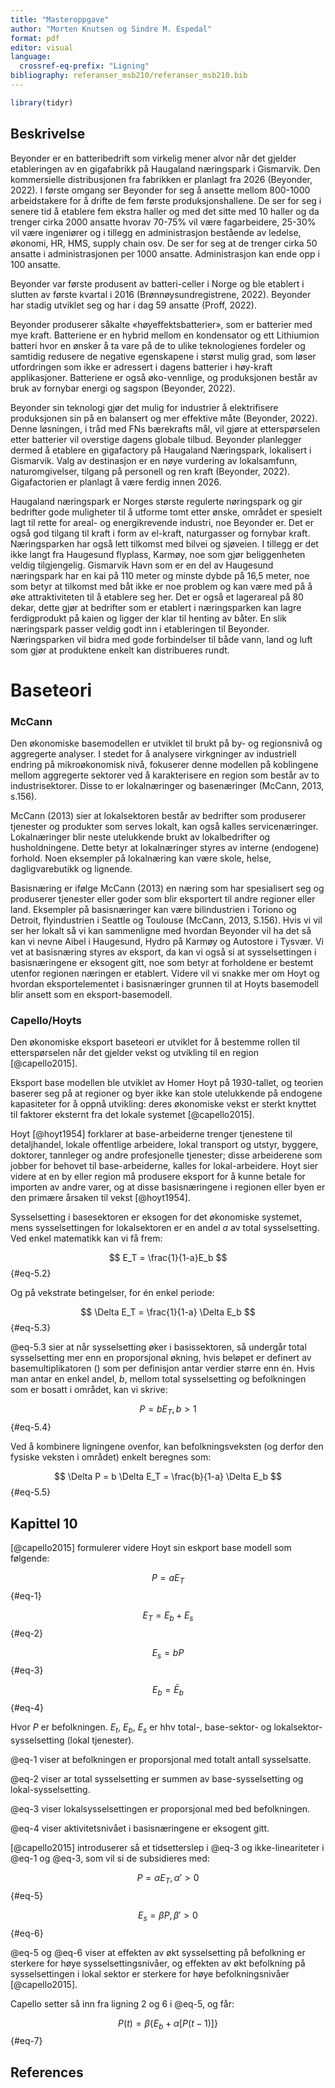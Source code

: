 ```yaml
---
title: "Masteroppgave"
author: "Morten Knutsen og Sindre M. Espedal"
format: pdf
editor: visual
language: 
  crossref-eq-prefix: "Ligning"
bibliography: referanser_msb210/referanser_msb210.bib
---
```


```r
library(tidyr)
```

## Beskrivelse

Beyonder er en batteribedrift som virkelig mener alvor når det gjelder etableringen av en gigafabrikk på Haugaland næringspark i Gismarvik. Den kommersielle distribusjonen fra fabrikken er planlagt fra 2026 (Beyonder, 2022). I første omgang ser Beyonder for seg å ansette mellom 800-1000 arbeidstakere for å drifte de fem første produksjonshallene. De ser for seg i senere tid å etablere fem ekstra haller og med det sitte med 10 haller og da trenger cirka 2000 ansatte hvorav 70-75% vil være fagarbeidere, 25-30% vil være ingeniører og i tillegg en administrasjon bestående av ledelse, økonomi, HR, HMS, supply chain osv. De ser for seg at de trenger cirka 50 ansatte i administrasjonen per 1000 ansatte. Administrasjon kan ende opp i 100 ansatte.

Beyonder var første produsent av batteri-celler i Norge og ble etablert i slutten av første kvartal i 2016 (Brønnøysundregistrene, 2022). Beyonder har stadig utviklet seg og har i dag 59 ansatte (Proff, 2022).

Beyonder produserer såkalte «høyeffektsbatterier», som er batterier med mye kraft. Batteriene er en hybrid mellom en kondensator og ett Lithiumion batteri hvor en ønsker å ta vare på de to ulike teknologienes fordeler og samtidig redusere de negative egenskapene i størst mulig grad, som løser utfordringen som ikke er adressert i dagens batterier i høy-kraft applikasjoner. Batteriene er også øko-vennlige, og produksjonen består av bruk av fornybar energi og sagspon (Beyonder, 2022).

Beyonder sin teknologi gjør det mulig for industrier å elektrifisere produksjonen sin på en balansert og mer effektive måte (Beyonder, 2022). Denne løsningen, i tråd med FNs bærekrafts mål, vil gjøre at etterspørselen etter batterier vil overstige dagens globale tilbud. Beyonder planlegger dermed å etablere en gigafactory på Haugaland Næringspark, lokalisert i Gismarvik. Valg av destinasjon er en nøye vurdering av lokalsamfunn, naturomgivelser, tilgang på personell og ren kraft (Beyonder, 2022). Gigafactorien er planlagt å være ferdig innen 2026.

Haugaland næringspark er Norges største regulerte nøringspark og gir bedrifter gode muligheter til å utforme tomt etter ønske, området er spesielt lagt til rette for areal- og energikrevende industri, noe Beyonder er. Det er også god tilgang til kraft i form av el-kraft, naturgasser og fornybar kraft. Næringsparken har også lett tilkomst med bilvei og sjøveien. I tillegg er det ikke langt fra Haugesund flyplass, Karmøy, noe som gjør beliggenheten veldig tilgjengelig. Gismarvik Havn som er en del av Haugesund næringspark har en kai på 110 meter og minste dybde på 16,5 meter, noe som betyr at tilkomst med båt ikke er noe problem og kan være med på å øke attraktiviteten til å etablere seg her. Det er også et lagerareal på 80 dekar, dette gjør at bedrifter som er etablert i næringsparken kan lagre ferdigprodukt på kaien og ligger der klar til henting av båter. En slik næringspark passer veldig godt inn i etableringen til Beyonder. Næringsparken vil bidra med gode forbindelser til både vann, land og luft som gjør at produktene enkelt kan distribueres rundt.

# Baseteori

### McCann

Den økonomiske basemodellen er utviklet til brukt på by- og regionsnivå og aggregerte analyser. I stedet for å analysere virkgninger av industriell endring på mikroøkonomisk nivå, fokuserer denne modellen på koblingene mellom aggregerte sektorer ved å karakterisere en region som består av to industrisektorer. Disse to er lokalnæringer og basenæringer (McCann, 2013, s.156).

McCann (2013) sier at lokalsektoren består av bedrifter som produserer tjenester og produkter som serves lokalt, kan også kalles servicenæringer. Lokalnæringer blir neste utelukkende brukt av lokalbedrifter og husholdningene. Dette betyr at lokalnæringer styres av interne (endogene) forhold. Noen eksempler på lokalnæring kan være skole, helse, dagligvarebutikk og lignende.

Basisnæring er ifølge McCann (2013) en næring som har spesialisert seg og produserer tjenester eller goder som blir eksportert til andre regioner eller land. Eksempler på basisnæringer kan være bilindustrien i Toriono og Detroit, flyindustrien i Seattle og Toulouse (McCann, 2013, S.156). Hvis vi vil ser her lokalt så vi kan sammenligne med hvordan Beyonder vil ha det så kan vi nevne Aibel i Haugesund, Hydro på Karmøy og Autostore i Tysvær. Vi vet at basisnæring styres av eksport, da kan vi også si at sysselsettingen i basisnæringene er eksogent gitt, noe som betyr at forholdene er bestemt utenfor regionen næringen er etablert. Videre vil vi snakke mer om Hoyt og hvordan eksportelementet i basisnæringer grunnen til at Hoyts basemodell blir ansett som en eksport-basemodell.

### Capello/Hoyts

Den økonomiske eksport baseteori er utviklet for å bestemme rollen til etterspørselen når det gjelder vekst og utvikling til en region [@capello2015].

Eksport base modellen ble utviklet av Homer Hoyt på 1930-tallet, og teorien baserer seg på at regioner og byer ikke kan stole utelukkende på endogene kapasiteter for å oppnå utvikling: deres økonomiske vekst er sterkt knyttet til faktorer eksternt fra det lokale systemet [@capello2015].

Hoyt [@hoyt1954] forklarer at base-arbeiderne trenger tjenestene til detaljhandel, lokale offentlige arbeidere, lokal transport og utstyr, byggere, doktorer, tannleger og andre profesjonelle tjenester; disse arbeiderene som jobber for behovet til base-arbeiderne, kalles for lokal-arbeidere. Hoyt sier videre at en by eller region må produsere eksport for å kunne betale for importen av andre varer, og at disse basisnæringene i regionen eller byen er den primære årsaken til vekst [@hoyt1954].


Sysselsetting i basesektoren er eksogen for det økonomiske systemet, mens sysselsettingen for lokalsektoren er en andel $a$ av total sysselsetting. Ved enkel matematikk kan vi få frem:

$$
E_T = \frac{1}{1-a}E_b
$$ {#eq-5.2} 

Og på vekstrate betingelser, for én enkel periode:

$$
\Delta E_T = \frac{1}{1-a} \Delta E_b
$$ {#eq-5.3} 

@eq-5.3 sier at når sysselsetting øker i basissektoren, så undergår total sysselsetting mer enn en proporsjonal økning, hvis beløpet er definert av basemultiplikatoren () som per definisjon antar verdier større enn én. Hvis man antar en enkel andel, $b$, mellom total sysselsetting og befolkningen som er bosatt i området, kan vi skrive:

$$
P = bE_T, b >1
$$ {#eq-5.4} 

Ved å kombinere ligningene ovenfor, kan befolkningsveksten (og derfor den fysiske veksten i området) enkelt beregnes som:

$$
\Delta P = b \Delta E_T = \frac{b}{1-a} \Delta E_b
$$ {#eq-5.5} 

## Kapittel 10

[@capello2015] formulerer videre Hoyt sin eskport base modell som følgende:

$$
P = aE_T
$$ {#eq-1} 

$$
E_T = E_b + E_s
$$ {#eq-2}

$$
E_s = bP
$$ {#eq-3}

$$
E_b = \bar{E}_b
$$ {#eq-4}

Hvor $P$ er befolkningen. $E_t$, $E_b$, $E_s$ er hhv total-, base-sektor- og lokalsektor-sysselsetting (lokal tjenester).

@eq-1 viser at befolkningen er proporsjonal med totalt antall sysselsatte.

@eq-2 viser ar total sysselsetting er summen av base-sysselsetting og lokal-sysselsetting.

@eq-3 viser lokalsysselsettingen er proporsjonal med bed befolkningen. 

@eq-4 viser aktivitetsnivået i basisnæringene er eksogent gitt.

[@capello2015] introduserer så et tidsetterslep i @eq-3 og ikke-lineariteter i @eq-1 og @eq-3, som vil si de subsidieres med:

$$
P = \alpha E_T, \alpha' > 0 
$$ {#eq-5}

$$
E_s = \beta P, \beta' > 0 
$$ {#eq-6}

@eq-5 og @eq-6 viser at effekten av økt sysselsetting på befolkning er sterkere for høye sysselsettingsnivåer, og effekten av økt befolkning på sysselsettingen i lokal sektor er sterkere for høye befolkningsnivåer [@capello2015].

Capello setter så inn fra ligning 2 og 6 i @eq-5, og får:

$$
P(t) = \beta\{E_b + \alpha [P(t-1)]\}
$$ {#eq-7}





## References

